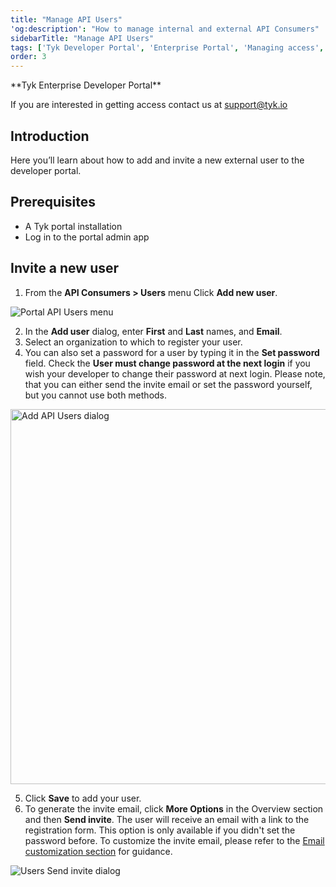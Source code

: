 ```yaml
---
title: "Manage API Users"
'og:description': "How to manage internal and external API Consumers"
sidebarTitle: "Manage API Users"
tags: ['Tyk Developer Portal', 'Enterprise Portal', 'Managing access', 'API Consumers']
order: 3
---
```



<Note>
**Tyk Enterprise Developer Portal**

If you are interested in getting access contact us at [support@tyk.io](<mailto:support@tyk.io?subject=Tyk Enterprise Portal Beta>)
</Note>


## Introduction

Here you’ll learn about how to add and invite a new external user to the developer portal.

## Prerequisites

- A Tyk portal installation
- Log in to the portal admin app

## Invite a new user

1. From the **API Consumers > Users** menu Click **Add new user**.

<img src="/img/dashboard/portal-management/enterprise-portal/users-menu.png" alt="Portal API Users menu" />

2. In the **Add user** dialog, enter **First** and **Last** names, and **Email**.
3. Select an organization to which to register your user.
4. You can also set a password for a user by typing it in the **Set password** field. Check the **User must change password at the next login** if you wish your developer to change their password at next login.
Please note, that you can either send the invite email or set the password yourself, but you cannot use both methods. 

<img src="/img/dashboard/portal-management/enterprise-portal/add-users.png" alt="Add API Users dialog" width="600" />

5. Click **Save** to add your user.
6. To generate the invite email, click **More Options** in the Overview section and then **Send invite**.
The user will receive an email with a link to the registration form. This option is only available if you didn't set the password before.
To customize the invite email, please refer to the [Email customization section](/5.6/tyk-stack/tyk-developer-portal/enterprise-developer-portal/customise-enterprise-portal/full-customisation/email-customization) for guidance.

<img src="/img/dashboard/portal-management/enterprise-portal/users-send-invite.png" alt="Users Send invite dialog" />